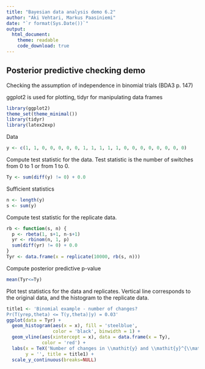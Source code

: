 ```yaml
---
title: "Bayesian data analysis demo 6.2"
author: "Aki Vehtari, Markus Paasiniemi"
date: "`r format(Sys.Date())`"
output:
  html_document:
    theme: readable
    code_download: true
---
```

## Posterior predictive checking demo

Checking the assumption of independence in binomial trials  (BDA3 p. 147)

ggplot2 is used for plotting, tidyr for manipulating data frames

```r
library(ggplot2)
theme_set(theme_minimal())
library(tidyr)
library(latex2exp)
```

Data

```r
y <- c(1, 1, 0, 0, 0, 0, 0, 1, 1, 1, 1, 1, 0, 0, 0, 0, 0, 0, 0, 0)
```

Compute test statistic for the data.
Test statistic is the number of switches from 0 to 1 or from 1 to 0.

```r
Ty <- sum(diff(y) != 0) + 0.0
```

Sufficient statistics

```r
n <- length(y)
s <- sum(y)
```

Compute test statistic for the replicate data.

```r
rb <- function(s, n) {
  p <- rbeta(1, s+1, n-s+1)
  yr <- rbinom(n, 1, p)
  sum(diff(yr) != 0) + 0.0
}
Tyr <- data.frame(x = replicate(10000, rb(s, n)))
```

Compute posterior predictive p-value

```r
mean(Tyr<=Ty)
```

Plot test statistics for the data and replicates.
Vertical line corresponds to the original data, and
the histogram to the replicate data.

```r
title1 <- 'Binomial example - number of changes?
Pr(T(yrep,theta) <= T(y,theta)|y) = 0.03'
ggplot(data = Tyr) +
  geom_histogram(aes(x = x), fill = 'steelblue',
                 color = 'black', binwidth = 1) +
  geom_vline(aes(xintercept = x), data = data.frame(x = Ty),
             color = 'red') +
  labs(x = TeX('Number of changes in \\mathit{y} and \\mathit{y}^{\\mathrm{rep}}'),
       y = '', title = title1) +
  scale_y_continuous(breaks=NULL)
```

